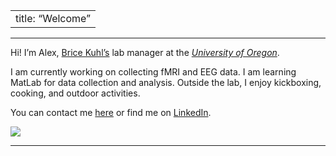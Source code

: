 
---
title: "Welcome"
---
***

Hi! I'm Alex, [Brice Kuhl's](https://kuhllab.com/) lab manager at the [_University of Oregon_](https://www.uoregon.edu/).


I am currently working on collecting fMRI and EEG data. I am learning MatLab for data collection and analysis. Outside the lab, I enjoy kickboxing, cooking, and outdoor activities.


You can contact me [here](mailto:atrembla@uoregon.edu) or find me on [LinkedIn](https://www.linkedin.com/in/alexandra-tremblay-mcgaw-a28774ba).

![](imgs/1.jpg)

***
